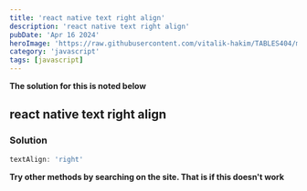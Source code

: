```yaml
---
title: 'react native text right align'
description: 'react native text right align'
pubDate: 'Apr 16 2024'
heroImage: 'https://raw.githubusercontent.com/vitalik-hakim/TABLES404/main/error_b/JavaScript.png'
category: 'javascript'
tags: [javascript]
---
```


**The solution for this is noted below**

## react native text right align

### Solution

```javascript
textAlign: 'right'
```

**Try other methods by searching on the site. That is if this doesn't work**
